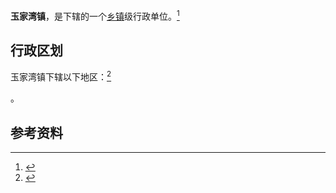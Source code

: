 {{中国乡级行政区|61/06/23/102/000}}

'''玉家湾镇'''，是{{PRC admin/fullname|61/06/23/102/000|3}}下辖的一个[[乡镇|乡镇]]级行政单位。<ref>{{PRC admin/ref sgc|{{PRC admin/parent|61/06/23/102/000}}}}</ref>

== 行政区划 ==

玉家湾镇下辖以下地区：<ref>{{PRC admin/ref sgc|61/06/23/102/000}}</ref>

{{PRC admin/children|61/06/23/102/000}}。

== 参考资料 ==

{{reflist}}

{{行政区划小作品}}
{{PRC admin/navcat|61/06/23/102/000}}
